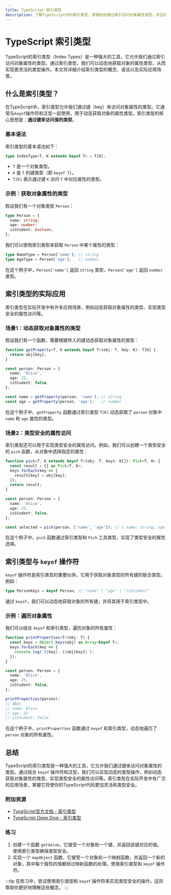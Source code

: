 ```yaml
---
title: TypeScript 索引类型
description: 了解TypeScript中的索引类型，掌握如何通过索引访问对象属性类型，并应用于实际开发场景。
---
```


# TypeScript 索引类型

TypeScript的索引类型（Index Types）是一种强大的工具，它允许我们通过索引访问对象属性的类型。通过索引类型，我们可以动态地获取对象的属性类型，从而实现更灵活的类型操作。本文将详细介绍索引类型的概念、语法以及实际应用场景。

## 什么是索引类型？

在TypeScript中，索引类型允许我们通过键（key）来访问对象属性的类型。它通常与`keyof`操作符和泛型一起使用，用于动态获取对象的属性类型。索引类型的核心思想是：**通过键来访问值的类型**。

### 基本语法

索引类型的基本语法如下：

```typescript
type IndexType<T, K extends keyof T> = T[K];
```

- `T` 是一个对象类型。
- `K` 是 `T` 的键类型（即 `keyof T`）。
- `T[K]` 表示通过键 `K` 访问 `T` 中对应属性的类型。

### 示例：获取对象属性的类型

假设我们有一个对象类型 `Person`：

```typescript
type Person = {
  name: string;
  age: number;
  isStudent: boolean;
};
```

我们可以使用索引类型来获取 `Person` 中某个属性的类型：

```typescript
type NameType = Person['name']; // string
type AgeType = Person['age'];   // number
```

在这个例子中，`Person['name']` 返回 `string` 类型，`Person['age']` 返回 `number` 类型。

## 索引类型的实际应用

索引类型在实际开发中有许多应用场景，例如动态获取对象属性的类型、实现类型安全的属性访问等。

### 场景1：动态获取对象属性的类型

假设我们有一个函数，需要根据传入的键动态获取对象属性的类型：

```typescript
function getProperty<T, K extends keyof T>(obj: T, key: K): T[K] {
  return obj[key];
}

const person: Person = {
  name: 'Alice',
  age: 25,
  isStudent: false,
};

const name = getProperty(person, 'name'); // string
const age = getProperty(person, 'age');   // number
```

在这个例子中，`getProperty` 函数通过索引类型 `T[K]` 动态获取了 `person` 对象中 `name` 和 `age` 属性的类型。

### 场景2：类型安全的属性访问

索引类型还可以用于实现类型安全的属性访问。例如，我们可以创建一个类型安全的 `pick` 函数，从对象中选择指定的属性：

```typescript
function pick<T, K extends keyof T>(obj: T, keys: K[]): Pick<T, K> {
  const result = {} as Pick<T, K>;
  keys.forEach(key => {
    result[key] = obj[key];
  });
  return result;
}

const person: Person = {
  name: 'Alice',
  age: 25,
  isStudent: false,
};

const selected = pick(person, ['name', 'age']); // { name: string; age: number }
```

在这个例子中，`pick` 函数通过索引类型和 `Pick` 工具类型，实现了类型安全的属性选择。

## 索引类型与 `keyof` 操作符

`keyof` 操作符是索引类型的重要伙伴。它用于获取对象类型的所有键的联合类型。例如：

```typescript
type PersonKeys = keyof Person; // "name" | "age" | "isStudent"
```

通过 `keyof`，我们可以动态地获取对象的所有键，并将其用于索引类型中。

### 示例：遍历对象属性

我们可以结合 `keyof` 和索引类型，遍历对象的所有属性：

```typescript
function printProperties<T>(obj: T) {
  const keys = Object.keys(obj) as Array<keyof T>;
  keys.forEach(key => {
    console.log(`${key}: ${obj[key]}`);
  });
}

const person: Person = {
  name: 'Alice',
  age: 25,
  isStudent: false,
};

printProperties(person);
// 输出:
// name: Alice
// age: 25
// isStudent: false
```

在这个例子中，`printProperties` 函数通过 `keyof` 和索引类型，动态地遍历了 `person` 对象的所有属性。

## 总结

TypeScript的索引类型是一种强大的工具，它允许我们通过键来访问对象属性的类型。通过结合 `keyof` 操作符和泛型，我们可以实现动态的类型操作，例如动态获取对象属性的类型、实现类型安全的属性访问等。索引类型在实际开发中有广泛的应用场景，掌握它将使你的TypeScript代码更加灵活和类型安全。

### 附加资源

- [TypeScript官方文档 - 索引类型](https://www.typescriptlang.org/docs/handbook/advanced-types.html#index-types)
- [TypeScript Deep Dive - 索引类型](https://basarat.gitbook.io/typescript/type-system/index-types)

### 练习

1. 创建一个函数 `getValue`，它接受一个对象和一个键，并返回该键对应的值。使用索引类型确保类型安全。
2. 实现一个 `mapObject` 函数，它接受一个对象和一个映射函数，并返回一个新的对象，其中每个属性的值都经过映射函数的处理。使用索引类型和 `keyof` 操作符。

:::tip
在练习中，尝试使用索引类型和 `keyof` 操作符来实现类型安全的操作。这将帮助你更好地理解这些概念。
:::